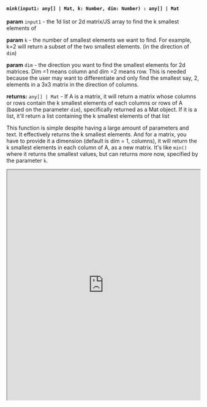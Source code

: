 

#### `mink(input1: any[] | Mat, k: Number, dim: Number) : any[] | Mat`

**param** `input1` - the 1d list or 2d matrix/JS array to find the k smallest elements of 

**param** `k` - the number of smallest elements we want to find. For example, k=2 will return a subset of the two smallest elements. (in the direction of `dim`)

**param** `dim` - the direction you want to find the smallest elements for 2d matrices. Dim =1 means column and dim =2 means row. This is needed because the user may want to differentiate and only find the smallest say, 2, elements in a 3x3 matrix in the direction of columns. 

**returns:** `any[] | Mat` - If A is a matrix, it will return a matrix whose columns or rows contain the k smallest elements of each columns or rows of A (based on the parameter `dim`), specifically returned as a Mat object. If it is a list, it'll return a list containing the k smallest elements of that list

This function is simple despite having a large amount of parameters and text. It effectively returns the k smallest elements. And for a matrix, you have to provide it a dimension (default is dim = 1, columns), it will return the k smallest elements in each column of A, as a new matrix. It's like `min()` where it returns the smallest values, but can returns more now, specified by the parameter `k`. 

<iframe src="https://hlab.app/s/docs/hbook_mink"
    width="100%"
    height="600px">
</iframe>